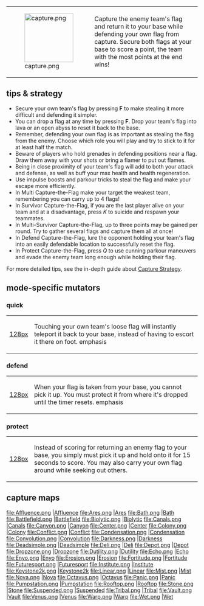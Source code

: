 {|
|[[File:capture.png|128px]]
|Capture the enemy team's flag and return it to your base while defending your own flag from capture. Secure both flags at your base to score a point, the team with the most points at the end wins!
|}

==tips & strategy==
* Secure your own team's flag by pressing '''F''' to make stealing it more difficult and defending it simpler.
* You can drop a flag at any time by pressing '''F'''. Drop your team's flag into lava or an open abyss to reset it back to the base.
* Remember, defending your own flag is as important as stealing the flag from the enemy. Choose which role you will play and try to stick to it for at least half the match.
* Beware of players who hold grenades in defending positions near a flag. Draw them away with your shots or bring a flamer to put out flames.
* Being in close proximity of your team's flag will add to both your attack and defense, as well as buff your max health and health regeneration.
* Use impulse boosts and parkour tricks to steal the flag and make your escape more efficiently.
* In Multi Capture-the-Flag make your target the weakest team, remembering you can carry up to 4 flags!
* In Survivor Capture-the-Flag, if you are the last player alive on your team and at a disadvantage, press ''K'' to suicide and respawn your teammates.
* In Multi-Survivor Capture-the-Flag, up to three points may be gained per round. Try to gather several flags and capture them all at once!
* In Defend Capture-the-Flag, lure the opponent holding your team's flag into an easily defendable location to successfully reset the flag.
* In Protect Capture-the-Flag, press ''Q'' to use cunning parkour maneuvers and evade the enemy team long enough while holding their flag.

For more detailed tips, see the in-depth guide about [[Capture Strategy]].

== mode-specific mutators==
===quick===
{|
|[[file:capturequick.png|128px]]
|Touching your own team's loose flag will instantly teleport it back to your base,
instead of having to escort it there on foot.
emphasis
|}

===defend===
{|
|[[file:capturedefend.png|128px]]
|When your flag is taken from your base, you cannot pick it up.
You must protect it from where it's dropped until the timer resets.
emphasis
|}

===protect===
{|
|[[file:captureprotect.png|128px]]
|Instead of scoring for returning an enemy flag to your base, you simply must
pick it up and hold onto it for 15 seconds to score. You may also carry your own
flag around while seeking out others.
|}

==capture maps==
<gallery>
file:Affluence.png |[[Map_Affluence|Affluence]]
file:Ares.png |[[Map_Ares|Ares]]
file:Bath.png |[[Map_Bath|Bath]]
file:Battlefield.png |[[Map_Battlefield|Battlefield]]
file:Biolytic.png |[[Map_Biolytic|Biolytic]]
file:Canals.png |[[Map_Canals|Canals]]
file:Canyon.png |[[Map_Canyon|Canyon]]
file:Center.png |[[Map_Center|Center]]
file:Colony.png |[[Map_Colony|Colony]]
file:Conflict.png |[[Map_Conflict|Conflict]]
file:Condensation.png |[[Map_Condensation|Condensation]]
file:Convolution.png |[[Map_Convolution|Convolution]]
file:Darkness.png |[[Map_Darkness|Darkness]]
file:Deadsimple.png |[[Map_Deadsimple|Deadsimple]]
file:Deli.png |[[Map_Deli|Deli]]
file:Depot.png |[[Map_Depot|Depot]]
file:Dropzone.png |[[Map_Dropzone|Dropzone]]
file:Dutility.png |[[Map_Dutility|Dutility]]
file:Echo.png |[[Map_Echo|Echo]]
file:Enyo.png |[[Map_Enyo|Enyo]]
file:Erosion.png |[[Map_Erosion|Erosion]]
file:Fortitude.png |[[Map_Fortitude|Fortitude]]
file:Futuresport.png |[[Map_Futuresport|Futuresport]]
file:Institute.png |[[Map_Institute|Institute]]
file:Keystone2k.png |[[Map_Keystone2k|Keystone2k]]
file:Linear.png |[[Map_Linear|Linear]]
file:Mist.png |[[Map_Mist|Mist]]
file:Nova.png |[[Map_Nova|Nova]]
file:Octavus.png |[[Map_Octavus|Octavus]]
file:Panic.png |[[Map_Panic|Panic]]
file:Pumpstation.png |[[Map_Pumpstation|Pumpstation]]
file:Rooftop.png |[[Map_Rooftop|Rooftop]]
file:Stone.png |[[Map_Stone|Stone]]
file:Suspended.png |[[Map_Suspended|Suspended]]
file:Tribal.png |[[Map_Tribal|Tribal]]
file:Vault.png |[[Map_Vault|Vault]]
file:Venus.png |[[Map_Venus|Venus]]
file:Warp.png |[[Map_Warp|Warp]]
file:Wet.png |[[Map_Wet|Wet]]
</gallery>
